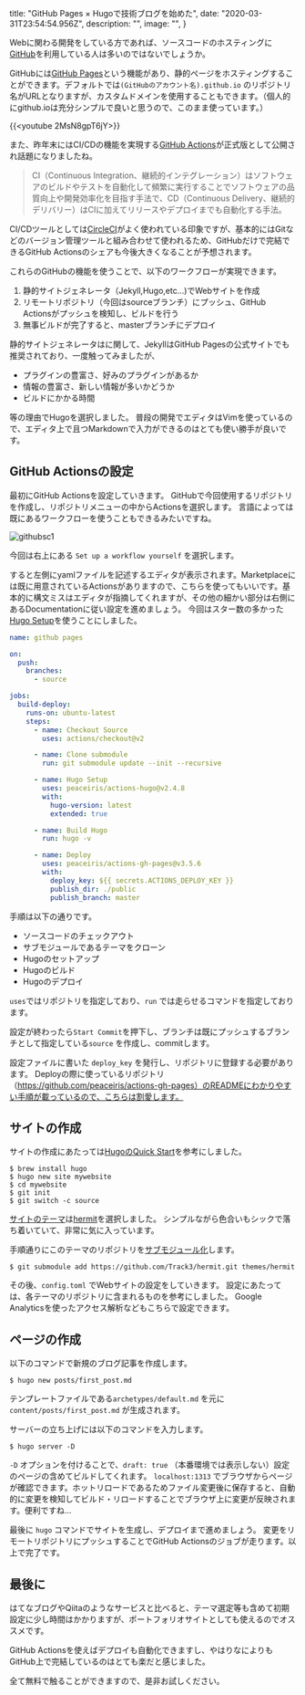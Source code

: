 
  title: "GitHub Pages × Hugoで技術ブログを始めた",
  date: "2020-03-31T23:54:54.956Z",
  description: "",
  image: "",
}


Webに関わる開発をしている方であれば、ソースコードのホスティングに[GitHub](https://github.co.jp)を利用している人は多いのではないでしょうか。

GitHubには[GitHub Pages](https://pages.github.com/)という機能があり、静的ページをホスティングすることができます。デフォルトでは`(GitHubのアカウント名).github.io` のリポジトリ名がURLとなりますが、カスタムドメインを使用することもできます。（個人的にgithub.ioは充分シンプルで良いと思うので、このまま使っています。）

{{<youtube 2MsN8gpT6jY>}}

また、昨年末にはCI/CDの機能を実現する[GitHub Actions](https://github.co.jp/features/actions)が正式版として公開され話題になりましたね。

> CI（Continuous Integration、継続的インテグレーション）はソフトウェアのビルドやテストを自動化して頻繁に実行することでソフトウェアの品質向上や開発効率化を目指す手法で、CD（Continuous Delivery、継続的デリバリー）はCIに加えてリリースやデプロイまでも自動化する手法。

CI/CDツールとしては[CircleCI](https://circleci.com/ja/)がよく使われている印象ですが、基本的にはGitなどのバージョン管理ツールと組み合わせて使われるため、GitHubだけで完結できるGitHub Actionsのシェアも今後大きくなることが予想されます。

これらのGitHubの機能を使うことで、以下のワークフローが実現できます。
1. 静的サイトジェネレータ（Jekyll,Hugo,etc...)でWebサイトを作成
2. リモートリポジトリ（今回はsourceブランチ）にプッシュ、GitHub Actionsがプッシュを検知し、ビルドを行う
3. 無事ビルドが完了すると、masterブランチにデプロイ

静的サイトジェネレータはに関して、JekyllはGitHub Pagesの公式サイトでも推奨されており、一度触ってみましたが、
- プラグインの豊富さ、好みのプラグインがあるか
- 情報の豊富さ、新しい情報が多いかどうか
- ビルドにかかる時間

等の理由でHugoを選択しました。
普段の開発でエディタはVimを使っているので、エディタ上で且つMarkdownで入力ができるのはとても使い勝手が良いです。


## GitHub Actionsの設定

最初にGitHub Actionsを設定していきます。
GitHubで今回使用するリポジトリを作成し、リポジトリメニューの中からActionsを選択します。
言語によっては既にあるワークフローを使うこともできるみたいですね。

![githubsc1](public/images/github_sc1.png)

今回は右上にある `Set up a workflow yourself` を選択します。

すると左側にyamlファイルを記述するエディタが表示されます。Marketplaceには既に用意されているActionsがありますので、こちらを使ってもいいです。基本的に構文ミスはエディタが指摘してくれますが、その他の細かい部分は右側にあるDocumentationに従い設定を進めましょう。
今回はスター数の多かった[Hugo Setup](https://github.com/marketplace/actions/hugo-setup)を使うことにしました。

```yaml
name: github pages

on:
  push:
    branches:
      - source

jobs:
  build-deploy:
    runs-on: ubuntu-latest
    steps:
      - name: Checkout Source
        uses: actions/checkout@v2

      - name: Clone submodule
        run: git submodule update --init --recursive

      - name: Hugo Setup
        uses: peaceiris/actions-hugo@v2.4.8
        with:
          hugo-version: latest
          extended: true

      - name: Build Hugo
        run: hugo -v

      - name: Deploy
        uses: peaceiris/actions-gh-pages@v3.5.6
        with:
          deploy_key: ${{ secrets.ACTIONS_DEPLOY_KEY }}
          publish_dir: ./public
          publish_branch: master
```

手順は以下の通りです。

- ソースコードのチェックアウト
- サブモジュールであるテーマをクローン
- Hugoのセットアップ
- Hugoのビルド
- Hugoのデプロイ

`uses`ではリポジトリを指定しており、`run` では走らせるコマンドを指定しております。

設定が終わったら`Start Commit`を押下し、ブランチは既にプッシュするブランチとして指定している`source` を作成し、commitします。

設定ファイルに書いた `deploy_key` を発行し、リポジトリに登録する必要があります。
Deployの際に使っているリポジトリ（https://github.com/peaceiris/actions-gh-pages）のREADMEにわかりやすい手順が載っているので、こちらは割愛します。


## サイトの作成

サイトの作成にあたっては[HugoのQuick Start](https://gohugo.io/getting-started/quick-start/)を参考にしました。

```shell
$ brew install hugo
$ hugo new site mywebsite
$ cd mywebsite
$ git init
$ git switch -c source
```

[サイトのテーマ](https://themes.gohugo.io/)は[hermit](https://github.com/Track3/hermit)を選択しました。
シンプルながら色合いもシックで落ち着いていて、非常に気に入っています。

手順通りにこのテーマのリポジトリを[サブモジュール化](https://git-scm.com/book/ja/v2/Git-%E3%81%AE%E3%81%95%E3%81%BE%E3%81%96%E3%81%BE%E3%81%AA%E3%83%84%E3%83%BC%E3%83%AB-%E3%82%B5%E3%83%96%E3%83%A2%E3%82%B8%E3%83%A5%E3%83%BC%E3%83%AB)します。

```shell
$ git submodule add https://github.com/Track3/hermit.git themes/hermit
```

その後、`config.toml` でWebサイトの設定をしていきます。
設定にあたっては、各テーマのリポジトリに含まれるものを参考にしました。
Google Analyticsを使ったアクセス解析などもこちらで設定できます。


## ページの作成

以下のコマンドで新規のブログ記事を作成します。

```shell
$ hugo new posts/first_post.md
```

テンプレートファイルである`archetypes/default.md` を元に `content/posts/first_post.md` が生成されます。

サーバーの立ち上げには以下のコマンドを入力します。

```shell
$ hugo server -D
```

`-D` オプションを付けることで、`draft: true` （本番環境では表示しない）設定のページの含めてビルドしてくれます。
`localhost:1313` でブラウザからページが確認できます。ホットリロードであるためファイル変更後に保存すると、自動的に変更を検知してビルド・リロードすることでブラウザ上に変更が反映されます。便利ですね…


最後に `hugo` コマンドでサイトを生成し、デプロイまで進めましょう。
変更をリモートリポジトリにプッシュすることでGitHub Actionsのジョブが走ります。以上で完了です。

## 最後に

はてなブログやQiitaのようなサービスと比べると、テーマ選定等も含めて初期設定に少し時間はかかりますが、ポートフォリオサイトとしても使えるのでオススメです。

GitHub Actionsを使えばデプロイも自動化できますし、やはりなによりもGitHub上で完結しているのはとても楽だと感じました。

全て無料で触ることができますので、是非お試しください。


